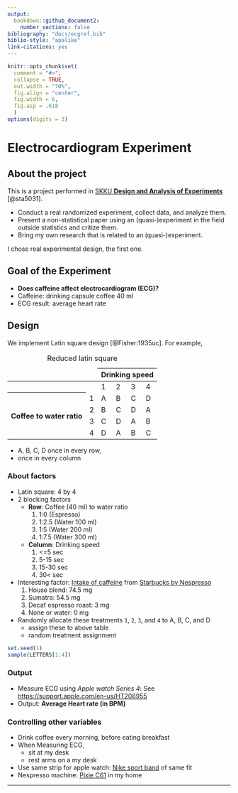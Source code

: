 ```yaml
---
output: 
  bookdown::github_document2:
    number_sections: false
bibliography: "docs/ecgref.bib"
biblio-style: "apalike"
link-citations: yes
---
```


```r
knitr::opts_chunk$set(
  comment = "#>",
  collapse = TRUE,
  out.width = "70%",
  fig.align = "center",
  fig.width = 6,
  fig.asp = .618
  )
options(digits = 3)
```

# Electrocardiogram Experiment

## About the project

This is a project performed in [SKKU **Design and Analysis of Experiments**](https://www.kwonsanglee.com) [@sta5031].

- Conduct a real randomized experiment, collect data, and analyze them.
- Present a non-statistical paper using an (quasi-)experiment in the field outside statistics and critize them.
- Bring my own research that is related to an (quasi-)experiment.

I chose real experimental design, the first one.

## Goal of the Experiment

- **Does caffeine affect electrocardiogram (ECG)?**
- Caffeine: drinking capsule coffee 40 ml
- ECG result: average heart rate

## Design

We implement Latin square design [@Fisher:1935uc]. For example,

<table>
  <caption>Reduced latin square</caption>
  <thead>
    <tr>
      <td colspan = 2></td>
      <th colspan=5>Drinking speed</th>
    </tr>
  </thead>    
  <tbody>
    <tr>
      <td colspan = 2></td>
      <td>1</td>
      <td>2</td>
      <td>3</td>
      <td>4</td>
    </tr>
    <tr>
      <th rowspan=4>Coffee to water ratio</th>
      <td>1</td>
      <td>A</td>
      <td>B</td>
      <td>C</td>
      <td>D</td>
    </tr>
    <tr>
      <td>2</td>
      <td>B</td>
      <td>C</td>
      <td>D</td>
      <td>A</td>
    </tr>
    <tr>
      <td>3</td>
      <td>C</td>
      <td>D</td>
      <td>A</td>
      <td>B</td>
    </tr>
    <tr>
      <td>4</td>
      <td>D</td>
      <td>A</td>
      <td>B</td>
      <td>C</td>
    </tr>
  </tbody>
</table>

- A, B, C, D once in every row,
- once in every column

### About factors
- Latin square: 4 by 4
- 2 blocking factors
    - **Row**: Coffee (40 ml) to water ratio
        1. 1:0 (Espresso)
        2. 1:2.5 (Water 100 ml)
        3. 1:5 (Water 200 ml)
        4. 1:7.5 (Water 300 ml)
    - **Column**: Drinking speed
        1. <=5 sec
        2. 5-15 sec
        3. 15-30 sec
        4. 30< sec
- Interesting factor: [Intake of caffeine](https://www.reddit.com/r/nespresso/comments/id31r5/i_recieved_the_caffiene_content_numbers_for/) from [Starbucks by Nespresso](https://athome.starbucks.com/coffees-by-format/nespresso-original/)
    1. House blend: 74.5 mg
    2. Sumatra: 54.5 mg
    3. Decaf espresso roast: 3 mg
    4. None or water: 0 mg
- Randomly allocate these treatments `1`, `2`, `3`, and `4` to A, B, C, and D
    - assign these to above table
    - random treatment assignment

```r
set.seed(1)
sample(LETTERS[1:4])
```

### Output
- Measure ECG using *Apple watch Series 4*: See [https://support.apple.com/en-us/HT208955](https://support.apple.com/en-us/HT208955)
- Output: **Average Heart rate (in BPM)**

### Controlling other variables
- Drink coffee every morning, before eating breakfast
- When Measuring ECG,
    - sit at my desk
    - rest arms on a my desk
- Use same strip for apple watch: [Nike sport band](https://www.apple.com/shop/product/MX8C2AM/A/40mm-anthracite-black-nike-sport-band-regular?fnode=5e9ad1340eb02decfee1689be9360555f2f276ad270a672413266cfba01ad7b0e20a1c634dbd66eaec20c01170cf533573070d71c910b376e339037f157174b7e6f45e144d64e052e5274d1069eb67b4) of same fit
- Nespresso machine: [Pixie C61](https://www.nespresso.com/kr/en/order/machines/original/pixie-electric-red-coffee-machine) in my home

---
